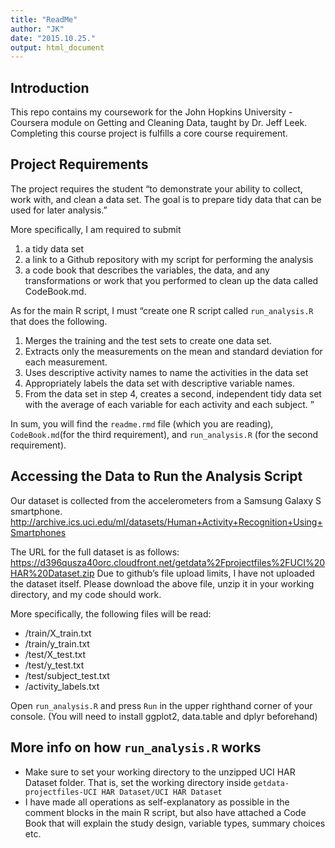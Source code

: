 ```yaml
---
title: "ReadMe"
author: "JK"
date: "2015.10.25."
output: html_document
---
```

## Introduction

This repo contains my coursework for the John Hopkins University - Coursera module on Getting and Cleaning Data, taught by Dr. Jeff Leek. Completing this course project is fulfills a core course requirement.


## Project Requirements
The project requires the student "to demonstrate your ability to collect, work with, and clean a data set. The goal is to prepare tidy data that can be used for later analysis."

More specifically, I am required to submit

1) a tidy data set
2) a link to a Github repository with my script for performing the analysis
3) a code book that describes the variables, the data, and any transformations or work that you performed to clean up the data called CodeBook.md.

As for the main R script, I must "create one R script called `run_analysis.R` that does the following.

  1. Merges the training and the test sets to create one data set.
  2. Extracts only the measurements on the mean and standard deviation for each measurement. 
  3. Uses descriptive activity names to name the activities in the data set
  4. Appropriately labels the data set with descriptive variable names. 
  5. From the data set in step 4, creates a second, independent tidy data set with the average of each variable for each activity and each subject. "

In sum, you will find the `readme.rmd` file (which you are reading), `CodeBook.md`(for the third requirement), and `run_analysis.R` (for the second requirement).

## Accessing the Data to Run the Analysis Script

Our dataset is collected from the accelerometers from a Samsung Galaxy S smartphone.
<http://archive.ics.uci.edu/ml/datasets/Human+Activity+Recognition+Using+Smartphones>

The URL for the full dataset is as follows: <https://d396qusza40orc.cloudfront.net/getdata%2Fprojectfiles%2FUCI%20HAR%20Dataset.zip>
Due to github's file upload limits, I have not uploaded the dataset itself.
Please download the above file, unzip it in your working directory, and my code should work.

More specifically, the following files will be read:

  * /train/X_train.txt
  * /train/y_train.txt
  * /test/X_test.txt
  * /test/y_test.txt
  * /test/subject_test.txt
  * /activity_labels.txt

Open `run_analysis.R` and press `Run` in the upper righthand corner of your console.
(You will need to install ggplot2, data.table and dplyr beforehand)


## More info on how `run_analysis.R` works

  * Make sure to set your working directory to the unzipped UCI HAR Dataset folder. That is, set the working directory inside `getdata-projectfiles-UCI HAR Dataset/UCI HAR Dataset`
  * I have made all operations as self-explanatory as possible in the comment blocks in the main R script, but also have attached a Code Book that will explain the study design, variable types, summary choices etc.